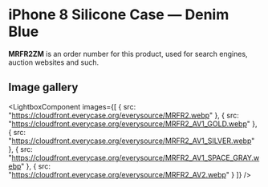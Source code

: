 
# iPhone 8 Silicone Case — Denim Blue

<Callout type='info' emoji='👉🏻'>**MRFR2ZM** is an order number for this product, used for search engines, auction websites and such.</Callout>

## Image gallery

<LightboxComponent
    images={[
      {
        src: "https://cloudfront.everycase.org/everysource/MRFR2.webp"
      },
      {
        src: "https://cloudfront.everycase.org/everysource/MRFR2_AV1_GOLD.webp"
      },
      {
        src: "https://cloudfront.everycase.org/everysource/MRFR2_AV1_SILVER.webp"
      },
      {
        src: "https://cloudfront.everycase.org/everysource/MRFR2_AV1_SPACE_GRAY.webp"
      },
      {
        src: "https://cloudfront.everycase.org/everysource/MRFR2_AV2.webp"
      }
    ]}
  />
